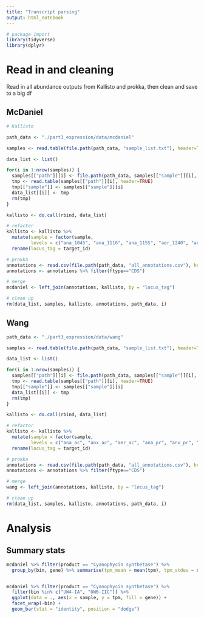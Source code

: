 ```yaml
---
title: "Transcript parsing"
output: html_notebook
---
```


```r
# package import
library(tidyverse)
library(dplyr)
```


# Read in and cleaning
Read in all abundance outputs from Kallisto and prokka, then clean and save to a big df


## McDaniel

```r
# Kallisto

path_data <- "./part3_expression/data/mcdaniel"

samples <- read.table(file.path(path_data, "sample_list.txt"), header=TRUE)

data_list <- list()

for(i in 1:nrow(samples)) {
  samples[["path"]][i] <- file.path(path_data, samples[["sample"]][i], "abundance.tsv")
  tmp <- read.table(samples[["path"]][i], header=TRUE)
  tmp[["sample"]] <- samples[["sample"]][i]
  data_list[[i]] <- tmp
  rm(tmp)
}

kallisto <- do.call(rbind, data_list)

# refactor
kallisto <- kallisto %>%
  mutate(sample = factor(sample, 
         levels = c("ana_1045", "ana_1116", "ana_1155", "aer_1240", "aer_1315", "aer_1355", "aer_1455"))) %>%
  rename(locus_tag = target_id)

# prokka
annotations <- read.csv(file.path(path_data, "all_annotations.csv"), header=TRUE)
annotations <- annotations %>% filter(ftype=="CDS")

# merge
mcdaniel <- left_join(annotations, kallisto, by = "locus_tag")

# clean up
rm(data_list, samples, kallisto, annotations, path_data, i)


```



## Wang
```r

path_data <- "./part3_expression/data/wang"

samples <- read.table(file.path(path_data, "sample_list.txt"), header=TRUE)

data_list <- list()

for(i in 1:nrow(samples)) {
  samples[["path"]][i] <- file.path(path_data, samples[["sample"]][i], "abundance.tsv")
  tmp <- read.table(samples[["path"]][i], header=TRUE)
  tmp[["sample"]] <- samples[["sample"]][i]
  data_list[[i]] <- tmp
  rm(tmp)
}

kallisto <- do.call(rbind, data_list)

# refactor
kallisto <- kallisto %>%
  mutate(sample = factor(sample, 
         levels = c("ana_ac", "anx_ac", "aer_ac", "ana_pr", "anx_pr", "aer_pr"))) %>%
  rename(locus_tag = target_id)

# prokka
annotations <- read.csv(file.path(path_data, "all_annotations.csv"), header=TRUE)
annotations <- annotations %>% filter(ftype=="CDS")

# merge
wang <- left_join(annotations, kallisto, by = "locus_tag")

# clean up
rm(data_list, samples, kallisto, annotations, path_data, i)


```


# Analysis

## Summary stats
```r
mcdaniel %>% filter(product == "Cyanophycin synthetase") %>%
  group_by(bin, gene) %>% summarise(tpm_mean = mean(tpm), tpm_stdev = sd(tpm))



```


```r

mcdaniel %>% filter(product == "Cyanophycin synthetase") %>%
  filter(bin %in% c("UW4-IA", "UW6-IIC")) %>%
  ggplot(data = ., aes(x = sample, y = tpm, fill = gene)) +
  facet_wrap(~bin) + 
  geom_bar(stat = "identity", position = "dodge")

```



